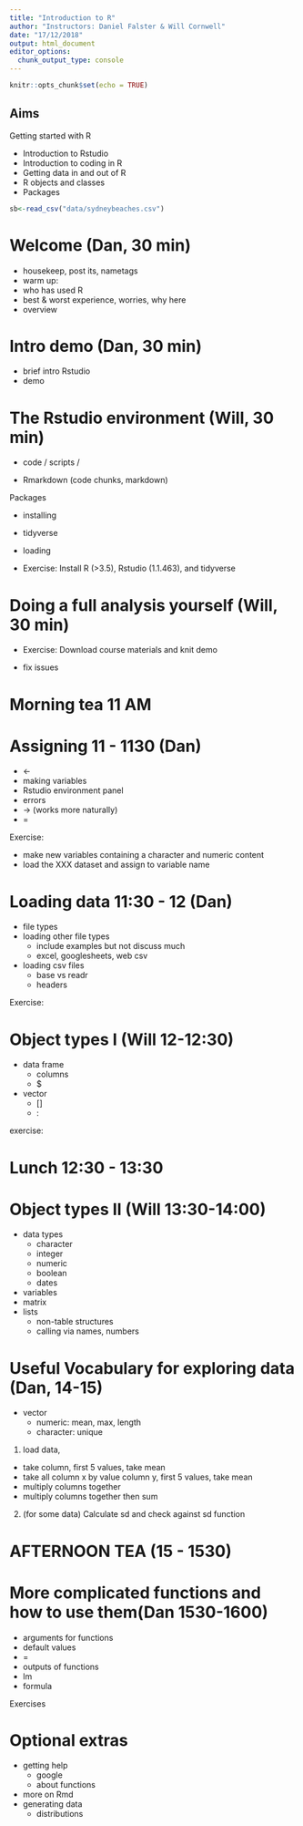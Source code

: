 ```yaml
---
title: "Introduction to R"
author: "Instructors: Daniel Falster & Will Cornwell"
date: "17/12/2018"
output: html_document
editor_options: 
  chunk_output_type: console
---
```


```r
knitr::opts_chunk$set(echo = TRUE)
```

## Aims

Getting started with R

- Introduction to Rstudio
- Introduction to coding in R
- Getting data in and out of R 
- R objects and classes
- Packages
```r
sb<-read_csv("data/sydneybeaches.csv")
```

# Welcome (Dan, 30 min)

- housekeep, post its, nametags
- warm up: 
 - who has used R
 - best & worst experience, worries, why here
- overview

# Intro demo (Dan, 30 min)

- brief intro Rstudio
- demo  

#  The Rstudio environment  (Will, 30 min)

- code / scripts / 

- Rmarkdown (code chunks, markdown)

Packages

- installing
- tidyverse
- loading

- Exercise: Install R (>3.5), Rstudio (1.1.463), and tidyverse

# Doing a full analysis yourself (Will, 30 min)

- Exercise: Download course materials and knit demo 

- fix issues
  
# Morning tea 11 AM

# Assigning 11 - 1130 (Dan)

- <- 
- making variables
- Rstudio environment panel
- errors
- -> (works more naturally)
- = 

Exercise:

- make new variables containing a character and numeric content 
- load the XXX dataset and assign to variable name

# Loading data 11:30 - 12 (Dan)

- file types
- loading other file types
  - include examples but not discuss much 
  - excel, googlesheets, web csv
- loading csv files
  - base vs readr
  - headers

Exercise:

# Object types I (Will 12-12:30)

- data frame
   - columns
   - $
- vector
   - []
   - :

exercise:

# Lunch 12:30 - 13:30

# Object types II (Will 13:30-14:00)

- data types
  - character
  - integer
  - numeric
  - boolean
  - dates
- variables
- matrix
- lists
  - non-table structures
  - calling via names, numbers

# Useful Vocabulary for exploring data (Dan, 14-15)

- vector
  - numeric: mean, max, length
  - character: unique

1. load data, 
  - take column, first 5 values, take mean
  - take all column x by value column y, first 5 values, take mean
  - multiply columns together
  - multiply columns together then sum
2. (for some data) Calculate sd and check against sd function

# AFTERNOON TEA (15 - 1530)

# More complicated functions and how to use them(Dan 1530-1600)

- arguments for functions
- default values
- = 
- outputs of functions
- lm
- formula

Exercises

# Optional extras

- getting help
  - google
  - about functions
- more on Rmd
- generating data
  - distributions

